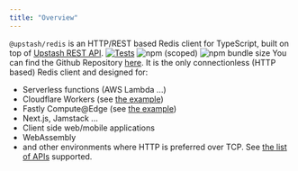 ```yaml
---
title: "Overview"
---
```

`@upstash/redis` is an HTTP/REST based Redis client for TypeScript, built on top
of [Upstash REST API](https://docs.upstash.com/features/restapi).
[![Tests](https://github.com/upstash/upstash-redis/actions/workflows/tests.yaml/badge.svg)](https://github.com/upstash/upstash-redis/actions/workflows/tests.yaml)
![npm (scoped)](https://img.shields.io/npm/v/@upstash/redis)
![npm bundle size](https://img.shields.io/bundlephobia/minzip/@upstash/redis)
You can find the Github Repository [here](https://github.com/upstash/upstash-redis).
It is the only connectionless (HTTP based) Redis client and designed for:
- Serverless functions (AWS Lambda ...)
- Cloudflare Workers (see
  [the example](https://github.com/upstash/upstash-redis/tree/master/examples/cloudflare-workers))
- Fastly Compute@Edge (see
  [the example](https://github.com/upstash/upstash-redis/tree/master/examples/fastly))
- Next.js, Jamstack ...
- Client side web/mobile applications
- WebAssembly
- and other environments where HTTP is preferred over TCP.
See
[the list of APIs](https://docs.upstash.com/features/restapi#rest---redis-api-compatibility)
supported.